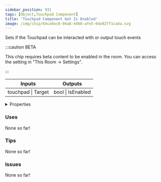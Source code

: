 ```yaml
---
sidebar_position: 931
tags: [Object,Touchpad Component]
title: 'Touchpad Component Get Is Enabled'
image: /img/chip/64ca9ac0-04a8-4460-afe5-64a927f1ca4a.svg
---
```


Sets if the Touchpad can be interacted with or output touch events

:::caution BETA

This chip requires beta content to be enabled in the room. You can access the setting in "This Room -> Settings".

:::

<IChip uuid="64ca9ac0-04a8-4460-afe5-64a927f1ca4a"/>

<table><thead><tr><th>Inputs</th><th>Outputs</th></tr></thead><tbody><tr><td>touchpad | Target</td><td>bool | IsEnabled</td></tr></tbody></table>

<details>
  <summary>Properties</summary>
  <div>
    <div>
    <table>
      <tbody>
        <tr>
          <td>Is beta required?</td>
          <td>Yes</td>
        </tr>
        <tr>
          <td>Is chip a trolling risk?</td>
          <td>No</td>
        </tr>
        <tr>
          <td>Is chip a role assignment risk?</td>
          <td>No</td>
        </tr>
        <tr>
          <td>Chip UUID</td>
          <td>64ca9ac0-04a8-4460-afe5-64a927f1ca4a</td>
        </tr>
        <tr>
          <td>Room availability</td>
          <td>Available everywhere</td>
        </tr>
      </tbody>
    </table>
    </div>
  </div>
</details>

### Uses

None so far!

### Tips

None so far!

### Issues

None so far!